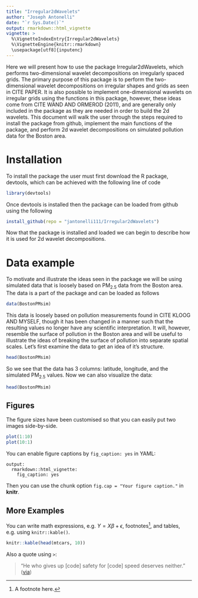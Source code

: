 ```yaml
---
title: "Irregular2dWavelets"
author: "Joseph Antonelli"
date: "`r Sys.Date()`"
output: rmarkdown::html_vignette
vignette: >
  %\VignetteIndexEntry{Irregular2dWavelets}
  %\VignetteEngine{knitr::rmarkdown}
  \usepackage[utf8]{inputenc}
---
```


Here we will present how to use the package Irregular2dWavelets, which performs two-dimensional wavelet decompositions on irregularly spaced grids. The primary purpose of this package is to perform the two-dimensional wavelet decompositions on irregular shapes and grids as seen in CITE PAPER. It is also possible to implement one-dimensional wavelets on irregular grids using the functions in this package, however, these ideas come from CITE WAND AND ORMEROD (2011), and are generally only included in the package as they are needed in order to build the 2d wavelets. This document will walk the user through the steps required to install the package from github, implement the main functions of the package, and perform 2d wavelet decompositions on simulated pollution data for the Boston area.

# Installation

To install the package the user must first download the R package, devtools, which can be achieved with the following line of code

```r
library(devtools)
```

Once devtools is installed then the package can be loaded from github using the following

```r
install_github(repo = "jantonelli111/Irregular2dWavelets")
```

Now that the package is installed and loaded we can begin to describe how it is used for 2d wavelet decompositions.

# Data example

To motivate and illustrate the ideas seen in the package we will be using simulated data that is loosely based on $\text{PM}_{2.5}$ data from the Boston area. The data is a part of the package and can be loaded as follows

```r
data(BostonPMsim)
```

This data is loosely based on pollution measurements found in CITE KLOOG AND MYSELF, though it has been changed in a manner such that the resulting values no longer have any scientific interpretation. It will, however, resemble the surface of pollution in the Boston area and will be useful to illustrate the ideas of breaking the surface of pollution into separate spatial scales. Let's first examine the data to get an idea of it's structure. 

```r
head(BostonPMsim)
```

So we see that the data has 3 columns: latitude, longitude, and the simulated $\text{PM}_{2.5}$ values. Now we can also visualize the data:

```r
head(BostonPMsim)
```

## Figures

The figure sizes have been customised so that you can easily put two images side-by-side. 

```r
plot(1:10)
plot(10:1)
```

You can enable figure captions by `fig_caption: yes` in YAML:

    output:
      rmarkdown::html_vignette:
        fig_caption: yes

Then you can use the chunk option `fig.cap = "Your figure caption."` in **knitr**.

## More Examples

You can write math expressions, e.g. $Y = X\beta + \epsilon$, footnotes^[A footnote here.], and tables, e.g. using `knitr::kable()`.

```r
knitr::kable(head(mtcars, 10))
```

Also a quote using `>`:

> "He who gives up [code] safety for [code] speed deserves neither."
([via](https://twitter.com/hadleywickham/status/504368538874703872))
